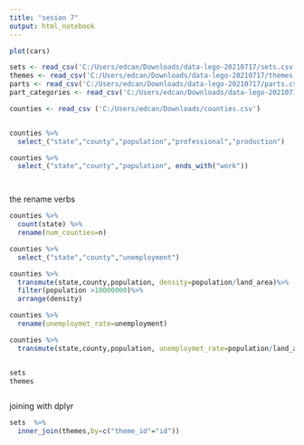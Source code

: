 ---
title: "sesion 7"
output: html_notebook
---
 

```{r}
plot(cars)

sets <- read_csv('C:/Users/edcan/Downloads/data-lego-20210717/sets.csv')
themes <- read_csv('C:/Users/edcan/Downloads/data-lego-20210717/themes.csv')
parts <- read_csv('C:/Users/edcan/Downloads/data-lego-20210717/parts.csv')
part_categories <- read_csv('C:/Users/edcan/Downloads/data-lego-20210717/part_categories.csv')

counties <- read_csv ('C:/Users/edcan/Downloads/counties.csv')


counties %>%
  select_("state","county","population","professional","production")

counties %>%
  select_("state","county","population", ends_with("work"))




```

the rename verbs
```{r}

counties %>%
  count(state) %>%
  rename(num_counties=n)

counties %>%
  select_("state","county","unemployment")

counties %>%
  transmute(state,county,population, density=population/land_area)%>%
  filter(population >10000000)%>%
  arrange(density)

counties %>%
  rename(unemploymet_rate=unemployment)

counties %>%
  transmute(state,county,population, unemploymet_rate=population/land_area)


sets
themes



```

joining with dplyr

```{r}

sets  %>%
  inner_join(themes,by=c("theme_id"="id"))


```

